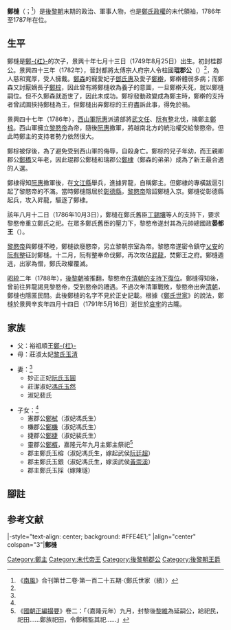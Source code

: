 {{未收錄漢字|{{缺字||26||13px}}|?}}
{{東亞男性歷史人物
|名稱 =鄭槰
|身份 =[[後黎朝|後黎朝]][[鄭主|鄭主]]
|國家 =[[大越|大越]]
|時代 =[[黎中興朝|黎中興朝]]
|主君 =[[黎愍帝|黎愍帝]]
|屆數 =12
|最高職務 =晏都王<br/><span style="font-size:smaller;">（1786年—1787年）</span>
|前任 = [[鄭棕|鄭棕]]
|繼任 = —
|圖片名稱 =Trịnh Bồng.png
|圖片大小 =100px
|圖片說明 =《鄭家正譜》中的鄭槰畫像
|姓 =
|名 =
|姓名 =
|字 =
|號=
|官職 =
|封爵 =
|封號 =晏都王
|尊號 =
|出生日期 =1749年8月25日<br>景興十年七月十三日
|出生地點 =
|婚年 =
|逝世日期 ={{death date and age|1791|5|16|1749|8|25}}<br>[[光中|光中]]四年四月十四日<ref name=saija/>
|逝世地點 =[[寮國|哀牢]]古隴<ref name=saija/>
|廟號 =
|諡號 =
|墓葬 =
|祠廟 =
|父親 =[[鄭杠|鄭杠]]
|嫡母 =
|母親 =
|元配 =
|正室 =[[阮氏玉圜|阮氏玉圜]]
|妻 =
|側室=[[馮氏玉然|馮氏玉然]]
|兄弟 =
|子 =
|女 =
|嫡子=
|嫡女=
|庶子=
|庶女=
|其他親屬 =
|功名 = 
|經歷 =初封桂郡公<br />1786年封節制水步諸營平章軍國重事琨郡公 → 元帥總國政晏都王 
|著作 =
|注釋 =
}}
'''鄭槰'''（{{vie|v='''Trịnh Bồng'''|hn=鄭槰}}；{{bd|1749年|8月25日|1791年|5月16日|catIdx=T}}<ref name=saija>《[[南風_(越南雜誌)|南風]]》合刊第廿二卷·第一百二十五期·〈鄭氏世家（續）〉</ref>）是[[後黎朝|後黎朝]]末期的政治、軍事人物，也是[[鄭主|鄭氏政權]]的末代領袖，1786年至1787年在位。

==生平==
鄭槰是[[鄭杠|鄭-{杠}-]]的次子，景興十年七月十三日（1749年8月25日）出生。初封桂郡公。景興四十三年（1782年），晉封都將太傅宗人府宗人令柱國'''琨郡公'''（{{vie|v=Côn Quận Công|hn=琨郡公}}）<ref name=saija/>，為人慈和寬厚，受人擁戴。[[鄭森_(越南)|鄭森]]的寵愛妃子[[鄧氏惠|鄧氏惠]]及愛子[[鄭檊|鄭檊]]，鄭檊體弱多病；而鄭森又討厭嫡長子[[鄭棕|鄭棕]]，因此曾有將鄭槰收為養子的意圖，一旦鄭檊夭死，就以鄭槰嗣位。但不久鄭森就逝世了，因此未成功。鄭棕發動政變成為鄭主時，鄭檊的支持者曾試圖挾持鄭槰為王，但鄭槰出奔鄭棕的王府盡訴此事，得免於禍。

景興四十七年（1786年），[[西山朝|西山軍]][[阮惠|阮惠]]派遣部將[[武文任|武文任]]、[[阮有整|阮有整]]北伐，擒鄭主[[鄭棕|鄭棕]]。西山軍擁立[[黎愍帝|黎愍帝]]為帝，隨後[[阮惠|阮惠]]撤軍，將越南北方的統治權交給黎愍帝。但此時鄭主的支持者勢力依然很大。

鄭棕被俘後，為了避免受到西山軍的侮辱，自殺身亡。鄭棕的兒子年幼，而王親卿郡公[[鄭橋|鄭橋]]又年老，因此琨郡公鄭槰和瑞郡公[[鄭棣|鄭棣]]（鄭森的弟弟）成為了新王最合適的人選。

鄭棣得知[[阮惠|阮惠]]撤軍後，在[[文江縣|文江縣]]舉兵，進據昇龍，自稱鄭主。但鄭棣的專橫跋扈引起了黎愍帝的不滿。當時鄭槰隱居於[[彰德縣|彰德縣]]，[[黎愍帝|黎愍帝]]陰詔鄭槰入京。鄭槰從彰德縣起兵，攻入昇龍，驅逐了鄭棣。

該年八月十二日（1786年10月3日），鄭槰在鄭氏舊臣[[丁錫壤|丁錫壤]]等人的支持下，要求黎愍帝重立鄭氏之祀。在眾多鄭氏舊臣的壓力下，黎愍帝遂封其為元帥總國政'''晏都王'''（{{vie|v='''Án Đô Vương'''|hn=晏都王}}）。

[[黎愍帝|黎愍帝]]與鄭槰不睦，鄭槰欲廢愍帝，另立黎朝宗室為帝。黎愍帝遂密令鎮守[[乂安|乂安]]的[[阮有整|阮有整]]征討鄭槰。十二月，阮有整奉命伐鄭，再次攻佔[[昇龍|昇龍]]，焚鄭王之府。鄭槰遁逃，出家為僧，鄭氏政權覆滅。

[[昭統|昭統]]二年（1788年），[[後黎朝|後黎朝]]被推翻，黎愍帝[[清軍入越戰爭|在清朝的支持下復位]]。鄭槰得知後，曾前往昇龍謁見黎愍帝，受到愍帝的禮遇。不過次年清軍戰敗，黎愍帝出奔[[清朝|清朝]]，鄭槰也隱匿民間。此後鄭槰的名字不見於正史記載。根據《[[鄭氏世家|鄭氏世家]]》的說法，鄭槰於景興辛亥年四月十四日{{Notetag|〈鄭氏世家〉原文作「辛亥年，王西奔古隴冊隸錦水縣，意圖恢復，為蠻獠謀反，是年四月十四日王薨於陽舍社。」，而景興辛亥干支則為五十二年（阮主沿用）或[[西山朝|西山朝]]光中四年。}}（1791年5月16日）逝世於[[寮國|哀牢]]的古隴。

==家族==
*父：裕祖順王[[鄭杠|鄭-{杠}-]]
*母：莊淑太妃[[黎氏玉清|黎氏玉清]]

*妻：<ref name=saija/>
**妙正正妃[[阮氏玉圓|阮氏玉圓]]
**莊潔淑妃[[馮氏玉然|馮氏玉然]]
**淑妃裴氏

*子女：<ref name=saija/>
**憲郡公[[鄭栻|鄭栻]]（淑妃馮氏生）
**槏郡公[[鄭槏|鄭槏]]（淑妃馮氏生）
**捷郡公[[鄭捷_(越南)|鄭捷]]（淑妃裴氏生）
**靈郡公[[鄭楈|鄭楈]]，嘉隆元年九月主鄭主祭祀<ref>《[[國朝正編撮要|國朝正編撮要]]》卷二：「（嘉隆元年）九月，封黎後[[黎維⿰礻奐|黎維]]{{缺字||26|{{fullurl:黎維⿰礻奐|action=edit&redlink=1}}}}為延嗣公，給祀民{{small|一千十六人}}，祀田{{small|萬畝}}……鄭族祀田{{small|五百畝}}，令鄭楈監其祀……」</ref>
**郡主鄭氏玉榕（淑妃馮氏生，嫁起武侯[[阮廷超|阮廷超]]）
**郡主鄭氏玉銀（淑妃馮氏生，嫁溪武侯[[黃崇溪|黃崇溪]]）
**郡主鄭氏玉採（嫁陳璲）

==腳註==
<references group="註" />

==参考文献==
{{reflist}}

{{start box}}
|-style="text-align: center; background: #FFE4E1;"
|align="center" colspan="3"|'''鄭槰'''
{{s-before|[[鄭棕|鄭棕]]}}
{{s-title|[[越南君主列表#鄭主|越南後黎朝鄭主]]|1786年－1787年}}
{{s-after|[[鄭楈|鄭楈]]（作为[[鄭主|東京鄭氏當主]]）}}
{{end box}}

{{鄭主}}

[[Category:鄭主|Category:鄭主]]
[[Category:末代帝王|Category:末代帝王]]
[[Category:後黎朝郡公|Category:後黎朝郡公]]
[[Category:後黎朝王爵|Category:後黎朝王爵]]